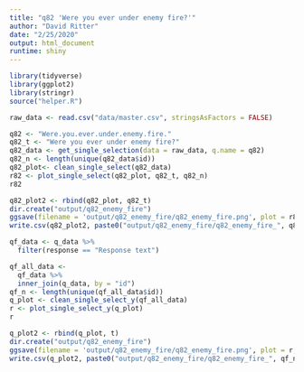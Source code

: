 ```yaml
---
title: "q82 'Were you ever under enemy fire?'"
author: "David Ritter"
date: "2/25/2020"
output: html_document
runtime: shiny
---
```


```r
library(tidyverse)
library(ggplot2)
library(stringr)
source("helper.R")
```

```r
raw_data <- read.csv("data/master.csv", stringsAsFactors = FALSE)
```

```r
q82 <- "Were.you.ever.under.enemy.fire."
q82_t <- "Were you ever under enemy fire?"
q82_data <- get_single_selection(data = raw_data, q.name = q82)
q82_n <- length(unique(q82_data$id))
q82_plot<- clean_single_select(q82_data)
r82 <- plot_single_select(q82_plot, q82_t, q82_n)
r82
```

```r
q82_plot2 <- rbind(q82_plot, q82_t)
dir.create("output/q82_enemy_fire")
ggsave(filename = 'output/q82_enemy_fire/q82_enemy_fire.png', plot = r82, device = 'png')
write.csv(q82_plot2, paste0("output/q82_enemy_fire/q82_enemy_fire_", q82_n,".csv"), row.names=F)
```




```r
qf_data <- q_data %>%
  filter(response == "Response text")
```

```r
qf_all_data <- 
  qf_data %>%
  inner_join(q_data, by = "id")
qf_n <- length(unique(qf_all_data$id))
q_plot <- clean_single_select_y(qf_all_data)
r <- plot_single_select_y(q_plot)
r
```

```r
q_plot2 <- rbind(q_plot, t)
dir.create("output/q82_enemy_fire")
ggsave(filename = 'output/q82_enemy_fire/q82_enemy_fire.png', plot = r, device = 'png')
write.csv(q_plot2, paste0("output/q82_enemy_fire/q82_enemy_fire_", qf_n,".csv"), row.names=F)
```